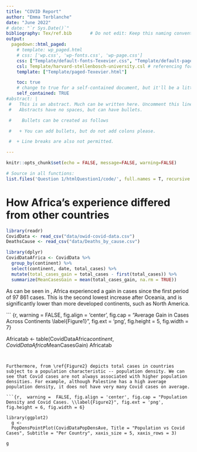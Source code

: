 ```yaml
---
title: "COVID Report"
author: "Emma Terblanche"
date: "June 2022"
# date: "`r Sys.Date()`"
bibliography: Tex/ref.bib       # Do not edit: Keep this naming convention and location.
output:
  pagedown::html_paged:
    # template: wp_paged.html
    # css: ['wp.css', 'wp-fonts.css', 'wp-page.css']
    css: ["Template/default-fonts-Texevier.css", "Template/default-page-Texevier.css", "Template/default-Texevier.css"]
    csl: Template/harvard-stellenbosch-university.csl # referencing format used.
    template: ["Template/paged-Texevier.html"]

    toc: true
    # change to true for a self-contained document, but it'll be a litte slower for Pandoc to render
    self_contained: TRUE
#abstract: |
 #   This is an abstract. Much can be written here. Uncomment this line to go without an abstract.
 #   Abstracts have no spaces, but can have bullets.

 #    Bullets can be created as follows

 #   + You can add bullets, but do not add colons please.

 #  + Line breaks are also not permitted.

---
```


```r
knitr::opts_chunk$set(echo = FALSE, message=FALSE, warning=FALSE)

```

```r
# Source in all functions:
list.files('Question 1/htmlQuestion1/code/', full.names = T, recursive = T) %>% as.list() %>% walk(~source(.))

```

\newpage

# How Africa's experience differed from other countries  {-}

``` r
library(readr)
CovidData <- read_csv("data/owid-covid-data.csv")
DeathsCause <- read_csv("data/Deaths_by_cause.csv")

library(dplyr)
CovidDataAfrica <- CovidData %>% 
  group_by(continent) %>% 
  select(continent, date, total_cases) %>% 
  mutate(total_cases_gain = total_cases - first(total_cases)) %>%
  summarize(MeanCasesGain = mean(total_cases_gain, na.rm = TRUE))
```

As can be seen in \ref{Figure1}, Africa experienced a gain in cases since the first period of 97 861 cases. This is the second lowest increase after Oceania, and is significantly lower than more developed continents, such as North America. 

``` {r, warning =  FALSE, fig.align = 'center', fig.cap = "Average Gain in Cases Across Continents \\label{Figure1}", fig.ext = 'png', fig.height = 5, fig.width = 7}

Africatab <- table(CovidDataAfrica$continent, CovidDataAfrica$MeanCasesGain)
Africatab
```


Furthermore, from \ref{Figure2} depicts total cases in countries subject to a population characteristic -- population density. We can see that Covid cases are not always associated with higher population densities. For example, although Palestine has a high average population density, it does not have very many Covid cases on average. 

```{r,  warning =  FALSE, fig.align = 'center', fig.cap = "Population Density and Covid Cases. \\label{Figure2}", fig.ext = 'png', fig.height = 6, fig.width = 6}

library(ggplot2)
  g <-
  PopDensPointPlot(CovidDataPopDensAve, Title = "Population vs Covid Cases", Subtitle = "Per Country", xaxis_size = 5, xaxis_rows = 3)

g


```





